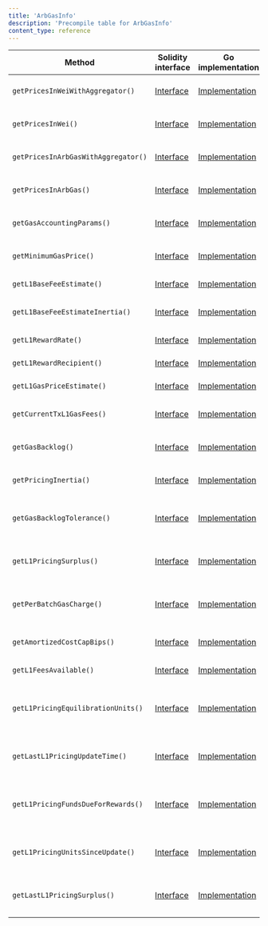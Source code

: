 ```yaml
---
title: 'ArbGasInfo'
description: 'Precompile table for ArbGasInfo'
content_type: reference
---
```


<table>
  <thead>
    <tr>
      <th>Method</th>
      <th>Solidity interface</th>
      <th>Go implementation</th>
      <th>Description</th>
    </tr>
  </thead>
  <tbody>
    <tr>
      <td>
        <code>getPricesInWeiWithAggregator()</code>
      </td>
      <td>
        <a
          href="https://github.com/OffchainLabs/nitro-precompile-interfaces/blob/fe4121240ca1ee2cbf07d67d0e6c38015d94e704/ArbGasInfo.sol#L22"
          target="_blank"
        >
          Interface
        </a>
      </td>
      <td>
        <a
          href="https://github.com/OffchainLabs/nitro/blob/v3.6.8/precompiles/ArbGasInfo.go#L27"
          target="_blank"
        >
          Implementation
        </a>
      </td>
      <td>GetPricesInWeiWithAggregator gets prices in wei when using the provided aggregator</td>
    </tr>
    <tr>
      <td>
        <code>getPricesInWei()</code>
      </td>
      <td>
        <a
          href="https://github.com/OffchainLabs/nitro-precompile-interfaces/blob/fe4121240ca1ee2cbf07d67d0e6c38015d94e704/ArbGasInfo.sol#L36"
          target="_blank"
        >
          Interface
        </a>
      </td>
      <td>
        <a
          href="https://github.com/OffchainLabs/nitro/blob/v3.6.8/precompiles/ArbGasInfo.go#L102"
          target="_blank"
        >
          Implementation
        </a>
      </td>
      <td>GetPricesInWei gets prices in wei when using the caller's preferred aggregator</td>
    </tr>
    <tr>
      <td>
        <code>getPricesInArbGasWithAggregator()</code>
      </td>
      <td>
        <a
          href="https://github.com/OffchainLabs/nitro-precompile-interfaces/blob/fe4121240ca1ee2cbf07d67d0e6c38015d94e704/ArbGasInfo.sol#L43"
          target="_blank"
        >
          Interface
        </a>
      </td>
      <td>
        <a
          href="https://github.com/OffchainLabs/nitro/blob/v3.6.8/precompiles/ArbGasInfo.go#L107"
          target="_blank"
        >
          Implementation
        </a>
      </td>
      <td>
        GetPricesInArbGasWithAggregator gets prices in ArbGas when using the provided aggregator
      </td>
    </tr>
    <tr>
      <td>
        <code>getPricesInArbGas()</code>
      </td>
      <td>
        <a
          href="https://github.com/OffchainLabs/nitro-precompile-interfaces/blob/fe4121240ca1ee2cbf07d67d0e6c38015d94e704/ArbGasInfo.sol#L49"
          target="_blank"
        >
          Interface
        </a>
      </td>
      <td>
        <a
          href="https://github.com/OffchainLabs/nitro/blob/v3.6.8/precompiles/ArbGasInfo.go#L159"
          target="_blank"
        >
          Implementation
        </a>
      </td>
      <td>GetPricesInArbGas gets prices in ArbGas when using the caller's preferred aggregator</td>
    </tr>
    <tr>
      <td>
        <code>getGasAccountingParams()</code>
      </td>
      <td>
        <a
          href="https://github.com/OffchainLabs/nitro-precompile-interfaces/blob/fe4121240ca1ee2cbf07d67d0e6c38015d94e704/ArbGasInfo.sol#L53"
          target="_blank"
        >
          Interface
        </a>
      </td>
      <td>
        <a
          href="https://github.com/OffchainLabs/nitro/blob/v3.6.8/precompiles/ArbGasInfo.go#L164"
          target="_blank"
        >
          Implementation
        </a>
      </td>
      <td>GetGasAccountingParams gets the rollup's speed limit, pool size, and tx gas limit</td>
    </tr>
    <tr>
      <td>
        <code>getMinimumGasPrice()</code>
      </td>
      <td>
        <a
          href="https://github.com/OffchainLabs/nitro-precompile-interfaces/blob/fe4121240ca1ee2cbf07d67d0e6c38015d94e704/ArbGasInfo.sol#L56"
          target="_blank"
        >
          Interface
        </a>
      </td>
      <td>
        <a
          href="https://github.com/OffchainLabs/nitro/blob/v3.6.8/precompiles/ArbGasInfo.go#L172"
          target="_blank"
        >
          Implementation
        </a>
      </td>
      <td>GetMinimumGasPrice gets the minimum gas price needed for a transaction to succeed</td>
    </tr>
    <tr>
      <td>
        <code>getL1BaseFeeEstimate()</code>
      </td>
      <td>
        <a
          href="https://github.com/OffchainLabs/nitro-precompile-interfaces/blob/fe4121240ca1ee2cbf07d67d0e6c38015d94e704/ArbGasInfo.sol#L59"
          target="_blank"
        >
          Interface
        </a>
      </td>
      <td>
        <a
          href="https://github.com/OffchainLabs/nitro/blob/v3.6.8/precompiles/ArbGasInfo.go#L177"
          target="_blank"
        >
          Implementation
        </a>
      </td>
      <td>GetL1BaseFeeEstimate gets the current estimate of the L1 basefee</td>
    </tr>
    <tr>
      <td>
        <code>getL1BaseFeeEstimateInertia()</code>
      </td>
      <td>
        <a
          href="https://github.com/OffchainLabs/nitro-precompile-interfaces/blob/fe4121240ca1ee2cbf07d67d0e6c38015d94e704/ArbGasInfo.sol#L62"
          target="_blank"
        >
          Interface
        </a>
      </td>
      <td>
        <a
          href="https://github.com/OffchainLabs/nitro/blob/v3.6.8/precompiles/ArbGasInfo.go#L182"
          target="_blank"
        >
          Implementation
        </a>
      </td>
      <td>
        GetL1BaseFeeEstimateInertia gets how slowly ArbOS updates its estimate of the L1 basefee
      </td>
    </tr>
    <tr>
      <td>
        <code>getL1RewardRate()</code>
      </td>
      <td>
        <a
          href="https://github.com/OffchainLabs/nitro-precompile-interfaces/blob/fe4121240ca1ee2cbf07d67d0e6c38015d94e704/ArbGasInfo.sol#L66"
          target="_blank"
        >
          Interface
        </a>
      </td>
      <td>
        <a
          href="https://github.com/OffchainLabs/nitro/blob/v3.6.8/precompiles/ArbGasInfo.go#L187"
          target="_blank"
        >
          Implementation
        </a>
      </td>
      <td>GetL1RewardRate gets the L1 pricer reward rate</td>
    </tr>
    <tr>
      <td>
        <code>getL1RewardRecipient()</code>
      </td>
      <td>
        <a
          href="https://github.com/OffchainLabs/nitro-precompile-interfaces/blob/fe4121240ca1ee2cbf07d67d0e6c38015d94e704/ArbGasInfo.sol#L70"
          target="_blank"
        >
          Interface
        </a>
      </td>
      <td>
        <a
          href="https://github.com/OffchainLabs/nitro/blob/v3.6.8/precompiles/ArbGasInfo.go#L192"
          target="_blank"
        >
          Implementation
        </a>
      </td>
      <td>GetL1RewardRecipient gets the L1 pricer reward recipient</td>
    </tr>
    <tr>
      <td>
        <code>getL1GasPriceEstimate()</code>
      </td>
      <td>
        <a
          href="https://github.com/OffchainLabs/nitro-precompile-interfaces/blob/fe4121240ca1ee2cbf07d67d0e6c38015d94e704/ArbGasInfo.sol#L73"
          target="_blank"
        >
          Interface
        </a>
      </td>
      <td>
        <a
          href="https://github.com/OffchainLabs/nitro/blob/v3.6.8/precompiles/ArbGasInfo.go#L197"
          target="_blank"
        >
          Implementation
        </a>
      </td>
      <td>GetL1GasPriceEstimate gets the current estimate of the L1 basefee</td>
    </tr>
    <tr>
      <td>
        <code>getCurrentTxL1GasFees()</code>
      </td>
      <td>
        <a
          href="https://github.com/OffchainLabs/nitro-precompile-interfaces/blob/fe4121240ca1ee2cbf07d67d0e6c38015d94e704/ArbGasInfo.sol#L76"
          target="_blank"
        >
          Interface
        </a>
      </td>
      <td>
        <a
          href="https://github.com/OffchainLabs/nitro/blob/v3.6.8/precompiles/ArbGasInfo.go#L202"
          target="_blank"
        >
          Implementation
        </a>
      </td>
      <td>
        GetCurrentTxL1GasFees gets the fee in wei paid to the batch poster for posting this tx
      </td>
    </tr>
    <tr>
      <td>
        <code>getGasBacklog()</code>
      </td>
      <td>
        <a
          href="https://github.com/OffchainLabs/nitro-precompile-interfaces/blob/fe4121240ca1ee2cbf07d67d0e6c38015d94e704/ArbGasInfo.sol#L79"
          target="_blank"
        >
          Interface
        </a>
      </td>
      <td>
        <a
          href="https://github.com/OffchainLabs/nitro/blob/v3.6.8/precompiles/ArbGasInfo.go#L207"
          target="_blank"
        >
          Implementation
        </a>
      </td>
      <td>GetGasBacklog gets the backlogged amount of gas burnt in excess of the speed limit</td>
    </tr>
    <tr>
      <td>
        <code>getPricingInertia()</code>
      </td>
      <td>
        <a
          href="https://github.com/OffchainLabs/nitro-precompile-interfaces/blob/fe4121240ca1ee2cbf07d67d0e6c38015d94e704/ArbGasInfo.sol#L82"
          target="_blank"
        >
          Interface
        </a>
      </td>
      <td>
        <a
          href="https://github.com/OffchainLabs/nitro/blob/v3.6.8/precompiles/ArbGasInfo.go#L212"
          target="_blank"
        >
          Implementation
        </a>
      </td>
      <td>
        GetPricingInertia gets how slowly ArbOS updates the L2 basefee in response to backlogged gas
      </td>
    </tr>
    <tr>
      <td>
        <code>getGasBacklogTolerance()</code>
      </td>
      <td>
        <a
          href="https://github.com/OffchainLabs/nitro-precompile-interfaces/blob/fe4121240ca1ee2cbf07d67d0e6c38015d94e704/ArbGasInfo.sol#L85"
          target="_blank"
        >
          Interface
        </a>
      </td>
      <td>
        <a
          href="https://github.com/OffchainLabs/nitro/blob/v3.6.8/precompiles/ArbGasInfo.go#L217"
          target="_blank"
        >
          Implementation
        </a>
      </td>
      <td>
        GetGasBacklogTolerance gets the forgivable amount of backlogged gas ArbOS will ignore when
        raising the basefee
      </td>
    </tr>
    <tr>
      <td>
        <code>getL1PricingSurplus()</code>
      </td>
      <td>
        <a
          href="https://github.com/OffchainLabs/nitro-precompile-interfaces/blob/fe4121240ca1ee2cbf07d67d0e6c38015d94e704/ArbGasInfo.sol#L88"
          target="_blank"
        >
          Interface
        </a>
      </td>
      <td>
        <a
          href="https://github.com/OffchainLabs/nitro/blob/v3.6.8/precompiles/ArbGasInfo.go#L222"
          target="_blank"
        >
          Implementation
        </a>
      </td>
      <td>
        GetL1PricingSurplus gets the surplus of funds for L1 batch posting payments (may be
        negative)
      </td>
    </tr>
    <tr>
      <td>
        <code>getPerBatchGasCharge()</code>
      </td>
      <td>
        <a
          href="https://github.com/OffchainLabs/nitro-precompile-interfaces/blob/fe4121240ca1ee2cbf07d67d0e6c38015d94e704/ArbGasInfo.sol#L91"
          target="_blank"
        >
          Interface
        </a>
      </td>
      <td>
        <a
          href="https://github.com/OffchainLabs/nitro/blob/v3.6.8/precompiles/ArbGasInfo.go#L246"
          target="_blank"
        >
          Implementation
        </a>
      </td>
      <td>
        GetPerBatchGasCharge gets the base charge (in L1 gas) attributed to each data batch in the
        calldata pricer
      </td>
    </tr>
    <tr>
      <td>
        <code>getAmortizedCostCapBips()</code>
      </td>
      <td>
        <a
          href="https://github.com/OffchainLabs/nitro-precompile-interfaces/blob/fe4121240ca1ee2cbf07d67d0e6c38015d94e704/ArbGasInfo.sol#L94"
          target="_blank"
        >
          Interface
        </a>
      </td>
      <td>
        <a
          href="https://github.com/OffchainLabs/nitro/blob/v3.6.8/precompiles/ArbGasInfo.go#L251"
          target="_blank"
        >
          Implementation
        </a>
      </td>
      <td>GetAmortizedCostCapBips gets the cost amortization cap in basis points</td>
    </tr>
    <tr>
      <td>
        <code>getL1FeesAvailable()</code>
      </td>
      <td>
        <a
          href="https://github.com/OffchainLabs/nitro-precompile-interfaces/blob/fe4121240ca1ee2cbf07d67d0e6c38015d94e704/ArbGasInfo.sol#L97"
          target="_blank"
        >
          Interface
        </a>
      </td>
      <td>
        <a
          href="https://github.com/OffchainLabs/nitro/blob/v3.6.8/precompiles/ArbGasInfo.go#L256"
          target="_blank"
        >
          Implementation
        </a>
      </td>
      <td>GetL1FeesAvailable gets the available funds from L1 fees</td>
    </tr>
    <tr>
      <td>
        <code>getL1PricingEquilibrationUnits()</code>
      </td>
      <td>
        <a
          href="https://github.com/OffchainLabs/nitro-precompile-interfaces/blob/fe4121240ca1ee2cbf07d67d0e6c38015d94e704/ArbGasInfo.sol#L101"
          target="_blank"
        >
          Interface
        </a>
      </td>
      <td>
        <a
          href="https://github.com/OffchainLabs/nitro/blob/v3.6.8/precompiles/ArbGasInfo.go#L261"
          target="_blank"
        >
          Implementation
        </a>
      </td>
      <td>
        GetL1PricingEquilibrationUnits gets the equilibration units parameter for L1 price
        adjustment algorithm (Available since ArbOS 20)
      </td>
    </tr>
    <tr>
      <td>
        <code>getLastL1PricingUpdateTime()</code>
      </td>
      <td>
        <a
          href="https://github.com/OffchainLabs/nitro-precompile-interfaces/blob/fe4121240ca1ee2cbf07d67d0e6c38015d94e704/ArbGasInfo.sol#L105"
          target="_blank"
        >
          Interface
        </a>
      </td>
      <td>
        <a
          href="https://github.com/OffchainLabs/nitro/blob/v3.6.8/precompiles/ArbGasInfo.go#L266"
          target="_blank"
        >
          Implementation
        </a>
      </td>
      <td>
        GetLastL1PricingUpdateTime gets the last time the L1 calldata pricer was updated (Available
        since ArbOS 20)
      </td>
    </tr>
    <tr>
      <td>
        <code>getL1PricingFundsDueForRewards()</code>
      </td>
      <td>
        <a
          href="https://github.com/OffchainLabs/nitro-precompile-interfaces/blob/fe4121240ca1ee2cbf07d67d0e6c38015d94e704/ArbGasInfo.sol#L109"
          target="_blank"
        >
          Interface
        </a>
      </td>
      <td>
        <a
          href="https://github.com/OffchainLabs/nitro/blob/v3.6.8/precompiles/ArbGasInfo.go#L271"
          target="_blank"
        >
          Implementation
        </a>
      </td>
      <td>
        GetL1PricingFundsDueForRewards gets the amount of L1 calldata payments due for rewards (per
        the L1 reward rate) (Available since ArbOS 20)
      </td>
    </tr>
    <tr>
      <td>
        <code>getL1PricingUnitsSinceUpdate()</code>
      </td>
      <td>
        <a
          href="https://github.com/OffchainLabs/nitro-precompile-interfaces/blob/fe4121240ca1ee2cbf07d67d0e6c38015d94e704/ArbGasInfo.sol#L113"
          target="_blank"
        >
          Interface
        </a>
      </td>
      <td>
        <a
          href="https://github.com/OffchainLabs/nitro/blob/v3.6.8/precompiles/ArbGasInfo.go#L276"
          target="_blank"
        >
          Implementation
        </a>
      </td>
      <td>
        GetL1PricingUnitsSinceUpdate gets the amount of L1 calldata posted since the last update
        (Available since ArbOS 20)
      </td>
    </tr>
    <tr>
      <td>
        <code>getLastL1PricingSurplus()</code>
      </td>
      <td>
        <a
          href="https://github.com/OffchainLabs/nitro-precompile-interfaces/blob/fe4121240ca1ee2cbf07d67d0e6c38015d94e704/ArbGasInfo.sol#L117"
          target="_blank"
        >
          Interface
        </a>
      </td>
      <td>
        <a
          href="https://github.com/OffchainLabs/nitro/blob/v3.6.8/precompiles/ArbGasInfo.go#L281"
          target="_blank"
        >
          Implementation
        </a>
      </td>
      <td>
        GetLastL1PricingSurplus gets the L1 pricing surplus as of the last update (may be negative)
        (Available since ArbOS 20)
      </td>
    </tr>
  </tbody>
</table>
